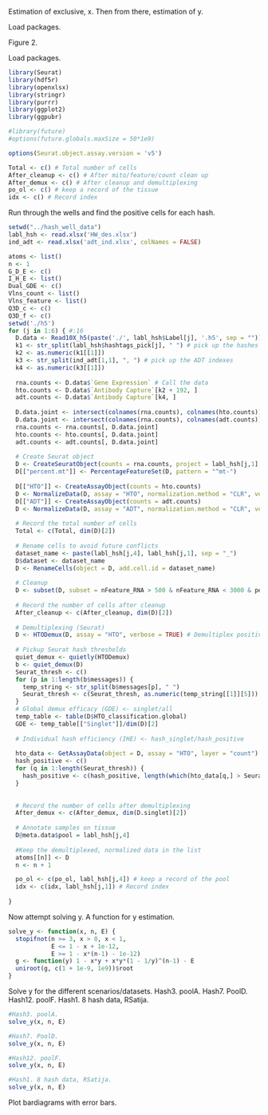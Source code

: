 Estimation of exclusive, x.
Then from there, estimation of y.

Load packages.

Figure 2.

Load packages.
```r
library(Seurat)
library(hdf5r)
library(openxlsx)
library(stringr)
library(purrr)
library(ggplot2)
library(ggpubr)

#library(future)
#options(future.globals.maxSize = 50*1e9)

options(Seurat.object.assay.version = 'v5')

Total <- c() # Total number of cells
After_cleanup <- c() # After mito/feature/count clean up 
After_demux <- c() # After cleanup and demultiplexing
po_ol <- c() # keep a record of the tissue
idx <- c() # Record index
```

Run through the wells and find the positive cells for each hash.
```r
setwd("../hash_well_data")
labl_hsh <- read.xlsx('HW_des.xlsx')
ind_adt <- read.xlsx('adt_ind.xlsx', colNames = FALSE)

atoms <- list()
n <- 1
G_D_E <- c()
I_H_E <- list()
Dual_GDE <- c()
Vlns_count <- list()
Vlns_feature <- list()
Q3D_c <- c()
Q3D_f <- c()
setwd('./h5')
for (j in 1:6) { #:16
  D.data <- Read10X_h5(paste('./', labl_hsh$Label[j], '.h5', sep = ""))
  k1 <- str_split(labl_hsh$hashtags_pick[j], " ") # pick up the hashes
  k2 <- as.numeric(k1[[1]])
  k3 <- str_split(ind_adt[1,1], ", ") # pick up the ADT indexes
  k4 <- as.numeric(k3[[1]])
  
  rna.counts <- D.data$`Gene Expression` # Call the data
  hto.counts <- D.data$`Antibody Capture`[k2 + 192, ]
  adt.counts <- D.data$`Antibody Capture`[k4, ] 
  
  D.data.joint <- intersect(colnames(rna.counts), colnames(hto.counts)) # Make sure overlapping counts are called
  D.data.joint <- intersect(colnames(rna.counts), colnames(adt.counts))
  rna.counts <- rna.counts[, D.data.joint]
  hto.counts <- hto.counts[, D.data.joint]
  adt.counts <- adt.counts[, D.data.joint]
  
  # Create Seurat object
  D <- CreateSeuratObject(counts = rna.counts, project = labl_hsh[j,1], assay = "RNA") # Create Seurat object
  D[["percent.mt"]] <- PercentageFeatureSet(D, pattern = "^mt-")
  
  D[["HTO"]] <- CreateAssayObject(counts = hto.counts)
  D <- NormalizeData(D, assay = "HTO", normalization.method = "CLR", verbose = FALSE) # Normalise the HTO
  D[["ADT"]] <- CreateAssayObject(counts = adt.counts)
  D <- NormalizeData(D, assay = "ADT", normalization.method = "CLR", verbose = TRUE) # NOrmalise ADT
  
  # Record the total number of cells
  Total <- c(Total, dim(D)[2])
  
  # Rename cells to avoid future conflicts
  dataset_name <- paste(labl_hsh[j,4], labl_hsh[j,1], sep = "_")
  D$dataset <- dataset_name
  D <- RenameCells(object = D, add.cell.id = dataset_name)
  
  # Cleanup 
  D <- subset(D, subset = nFeature_RNA > 500 & nFeature_RNA < 3000 & percent.mt < 2.5 & nCount_RNA < 20000) 
  
  # Record the number of cells after cleanup
  After_cleanup <- c(After_cleanup, dim(D)[2])
  
  # Demultiplexing (Seurat)
  D <- HTODemux(D, assay = "HTO", verbose = TRUE) # Demultiplex positive.quantile is at default
  
  # Pickup Seurat hash thresholds
  quiet_demux <- quietly(HTODemux)
  b <- quiet_demux(D)
  Seurat_thresh <- c()
  for (p in 1:length(b$messages)) {
    temp_string <- str_split(b$messages[p], " ")
    Seurat_thresh <- c(Seurat_thresh, as.numeric(temp_string[[1]][5]))
  }
  # Global demux efficacy (GDE) <- singlet/all
  temp_table <- table(D$HTO_classification.global)
  GDE <- temp_table[["Singlet"]]/dim(D)[2]
  
  # Individual hash efficiency (IHE) <- hash_singlet/hash_positive
  
  hto_data <- GetAssayData(object = D, assay = "HTO", layer = "count")
  hash_positive <- c()
  for (q in 1:length(Seurat_thresh)) {
    hash_positive <- c(hash_positive, length(which(hto_data[q,] > Seurat_thresh[q])))
  }
  
  
  # Record the number of cells after demultiplexing
  After_demux <- c(After_demux, dim(D.singlet)[2])
  
  # Annotate samples on tissue
  D@meta.data$pool = labl_hsh[j,4]
  
  #Keep the demultiplexed, normalized data in the list
  atoms[[n]] <- D
  n <- n + 1

  po_ol <- c(po_ol, labl_hsh[j,4]) # keep a record of the pool
  idx <- c(idx, labl_hsh[j,1]) # Record index
  
}
```

Now attempt solving y. 
A function for y estimation. 
```r
solve_y <- function(x, n, E) {
  stopifnot(n >= 3, x > 0, x < 1,
            E <= 1 - x + 1e-12,
            E >= 1 - x*(n-1) - 1e-12)
  g <- function(y) 1 - x*y + x*y*(1 - 1/y)^(n-1) - E
  uniroot(g, c(1 + 1e-9, 1e9))$root
}
```

Solve y for the different scenarios/datasets.
Hash3. poolA.
Hash7. PoolD.
Hash12. poolF.
Hash1. 8 hash data, RSatija.
```r
#Hash3. poolA.
solve_y(x, n, E)

#Hash7. PoolD.
solve_y(x, n, E)

#Hash12. poolF.
solve_y(x, n, E)

#Hash1. 8 hash data, RSatija.
solve_y(x, n, E)
```

Plot bardiagrams with error bars.
```r

```



